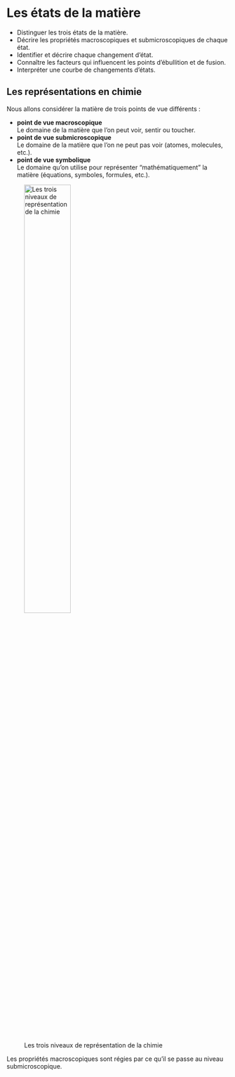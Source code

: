 # Les états de la matière

::: {.objectives data-latex=""}

- Distinguer les trois états de la matière.
- Décrire les propriétés macroscopiques et submicroscopiques de chaque état.
- Identifier et décrire chaque changement d'état.
- Connaître les facteurs qui influencent les points d'ébullition et de fusion.
- Interpréter une courbe de changements d’états.

:::

## Les représentations en chimie

Nous allons considérer la matière de trois points de vue différents :

- **point de vue macroscopique**  
	Le domaine de la matière que l'on peut voir, sentir ou toucher.
- **point de vue submicroscopique**  
	Le domaine de la matière que l'on ne peut pas voir (atomes, molecules, etc.).
- **point de vue symbolique**  
	Le domaine qu'on utilise pour représenter "mathématiquement" la matière (équations, symboles, formules, etc.).

![Les trois niveaux de représentation de la chimie](images/Johnstone.png){width=50%}

Les propriétés macroscopiques sont régies par ce qu'il se passe au niveau submicroscopique.

